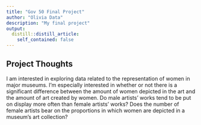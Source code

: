 ```yaml
---
title: "Gov 50 Final Project"
author: "Olivia Data"
description: "My final project"
output:
  distill::distill_article:
    self_contained: false
---
```




## Project Thoughts

I am interested in exploring data related to the representation of women in major museums. I'm especially interested in whether or not there is a significant difference between the amount of women depicted in the art and the amount of art created by women. Do male artists' works tend to be put on display more often than female artists' works? Does the number of female artists bear on the proportions in which women are depicted in a museum's art collection?
